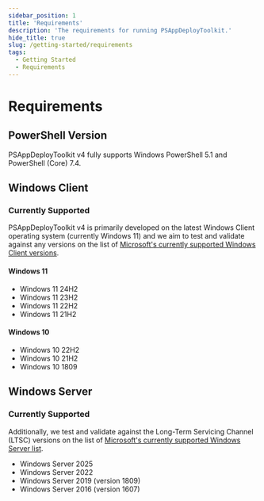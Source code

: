 ```yaml
---
sidebar_position: 1
title: 'Requirements'
description: 'The requirements for running PSAppDeployToolkit.'
hide_title: true
slug: /getting-started/requirements
tags:
  - Getting Started
  - Requirements
---
```


# Requirements

## PowerShell Version

PSAppDeployToolkit v4 fully supports Windows PowerShell 5.1 and PowerShell (Core) 7.4.

## Windows Client

### Currently Supported

PSAppDeployToolkit v4 is primarily developed on the latest Windows Client operating system (currently Windows 11) and we aim to test and validate against any versions on the list of [Microsoft's currently supported Windows Client versions](https://learn.microsoft.com/en-us/windows/release-health/supported-versions-windows-client).

#### Windows 11
- Windows 11 24H2
- Windows 11 23H2
- Windows 11 22H2
- Windows 11 21H2

#### Windows 10
- Windows 10 22H2
- Windows 10 21H2
- Windows 10 1809

## Windows Server

### Currently Supported

Additionally, we test and validate against the Long-Term Servicing Channel (LTSC) versions on the list of [Microsoft's currently supported Windows Server list](https://learn.microsoft.com/en-us/windows/release-health/windows-server-release-info).

- Windows Server 2025
- Windows Server 2022
- Windows Server 2019 (version 1809)
- Windows Server 2016 (version 1607)
